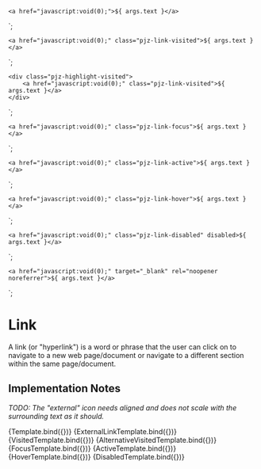
<Meta title="Components/Link" component="Link" />

    <a href="javascript:void(0);">${ args.text }</a>
`;

    <a href="javascript:void(0);" class="pjz-link-visited">${ args.text }</a>
`;

    <div class="pjz-highlight-visited">
        <a href="javascript:void(0);" class="pjz-link-visited">${ args.text }</a>
    </div>
`;

    <a href="javascript:void(0);" class="pjz-link-focus">${ args.text }</a>
`;

    <a href="javascript:void(0);" class="pjz-link-active">${ args.text }</a>
`;

    <a href="javascript:void(0);" class="pjz-link-hover">${ args.text }</a>
`;

    <a href="javascript:void(0);" class="pjz-link-disabled" disabled>${ args.text }</a>
`;

    <a href="javascript:void(0);" target="_blank" rel="noopener noreferrer">${ args.text }</a>
`;

# Link

A link (or "hyperlink") is a word or phrase that the user can click on to navigate to a new web page/document or
navigate to a different section within the same page/document.

## Implementation Notes

<i>TODO: The "external" icon needs aligned and does not scale with the surrounding text as it should.</i>

<Canvas>
    <Story name="Simple Link" args={{
        text: "Link Text"
    }}>
      {Template.bind({})}
    </Story>
</Canvas>

<Canvas>
    <Story name="External Link" args={{
        text: "Link Text"
    }}>
      {ExternalLinkTemplate.bind({})}
    </Story>
</Canvas>

<Canvas>
    <Story name="Visited Link" args={{
        text: "Link Text"
    }}>
      {VisitedTemplate.bind({})}
    </Story>
</Canvas>

<Canvas>
    <Story name="Visited Link Override" args={{
        text: "Link Text"
    }}>
      {AlternativeVisitedTemplate.bind({})}
    </Story>
</Canvas>

<Canvas>
    <Story name="Focused" args={{
        text: "Link Text"
    }}>
      {FocusTemplate.bind({})}
    </Story>
</Canvas>

<Canvas>
    <Story name="Active" args={{
        text: "Link Text"
    }}>
      {ActiveTemplate.bind({})}
    </Story>
</Canvas>

<Canvas>
    <Story name="Hover" args={{
        text: "Link Text"
    }}>
      {HoverTemplate.bind({})}
    </Story>
</Canvas>

<Canvas>
    <Story name="Disabled" args={{
        text: "Link Text"
    }}>
      {DisabledTemplate.bind({})}
    </Story>
</Canvas>
